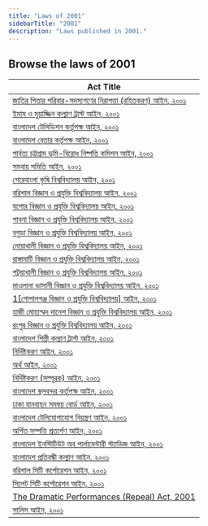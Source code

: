 ```yaml
---
title: "Laws of 2001"
sidebarTitle: "2001"
description: "Laws published in 2001."
---
```


## Browse the laws of 2001

| Act Title |
|-----------|
| [জাতির পিতার পরিবার-সদস্যগণের নিরাপত্তা (রহিতকরণ) আইন, ২০০১](/laws/act-881) |
| [ইমাম ও মুয়াজ্জিন কল্যাণ ট্রাস্ট আইন, ২০০১](/laws/act-880) |
| [বাংলাদেশ টেলিভিশন কর্তৃপক্ষ আইন, ২০০১](/laws/act-879) |
| [বাংলাদেশ বেতার কর্তৃপক্ষ আইন, ২০০১](/laws/act-878) |
| [পার্বত্য চট্টগ্রাম ভূমি-বিরোধ নিষ্পত্তি কমিশন আইন, ২০০১](/laws/act-877) |
| [সমবায় সমিতি আইন, ২০০১](/laws/act-876) |
| [শেরেবাংলা কৃষি বিশ্ববিদ্যালয় আইন, ২০০১](/laws/act-875) |
| [বরিশাল বিজ্ঞান ও প্রযুক্তি বিশ্ববিদ্যালয় আইন, ২০০১](/laws/act-874) |
| [যশোর বিজ্ঞান ও প্রযুক্তি বিশ্ববিদ্যালয় আইন, ২০০১](/laws/act-873) |
| [পাবনা বিজ্ঞান ও প্রযুক্তি বিশ্ববিদ্যালয় আইন, ২০০১](/laws/act-872) |
| [বগুড়া বিজ্ঞান ও প্রযুক্তি বিশ্ববিদ্যালয় আইন, ২০০১](/laws/act-871) |
| [নোয়াখালী বিজ্ঞান ও প্রযুক্তি বিশ্ববিদ্যালয় আইন, ২০০১](/laws/act-870) |
| [রাঙ্গামাটি বিজ্ঞান ও প্রযুক্তি বিশ্ববিদ্যালয় আইন, ২০০১](/laws/act-869) |
| [পটুয়াখালী বিজ্ঞান ও প্রযুক্তি বিশ্ববিদ্যালয় আইন, ২০০১](/laws/act-868) |
| [মাওলানা ভাসানী বিজ্ঞান ও প্রযুক্তি বিশ্ববিদ্যালয় আইন, ২০০১](/laws/act-867) |
| [1[গোপালগঞ্জ বিজ্ঞান ও প্রযুক্তি বিশ্ববিদ্যালয়] আইন, ২০০১](/laws/act-866) |
| [হাজী মোহাম্মদ দানেশ বিজ্ঞান ও প্রযুক্তি বিশ্ববিদ্যালয় আইন, ২০০১](/laws/act-865) |
| [রংপুর বিজ্ঞান ও প্রযুক্তি বিশ্ববিদ্যালয় আইন, ২০০১](/laws/act-864) |
| [বাংলাদেশ শিল্পী কল্যাণ ট্রাস্ট আইন, ২০০১](/laws/act-863) |
| [নির্দিষ্টকরণ আইন, ২০০১](/laws/act-862) |
| [অর্থ আইন, ২০০১](/laws/act-861) |
| [নির্দিষ্টকরণ (সম্পূরক) আইন, ২০০১](/laws/act-860) |
| [বাংলাদেশ স্থলবন্দর কর্তৃপক্ষ আইন, ২০০১](/laws/act-859) |
| [ঢাকা যানবাহন সমন্বয় বোর্ড আইন, ২০০১](/laws/act-858) |
| [বাংলাদেশ টেলিযোগাযোগ নিয়ন্ত্রণ আইন, ২০০১](/laws/act-857) |
| [অর্পিত সম্পত্তি প্রত্যর্পণ আইন, ২০০১](/laws/act-856) |
| [বাংলাদেশ ইনস্টিটিউট অব পার্লামেন্টারী স্ট্যাডিজ আইন, ২০০১](/laws/act-855) |
| [বাংলাদেশ প্রতিবন্ধী কল্যাণ আইন, ২০০১](/laws/act-854) |
| [বরিশাল সিটি কর্পোরেশন আইন, ২০০১](/laws/act-853) |
| [সিলেট সিটি কর্পোরেশন আইন, ২০০১](/laws/act-852) |
| [The Dramatic Performances (Repeal) Act, 2001](/laws/act-851) |
| [সালিস আইন, ২০০১](/laws/act-850) |
